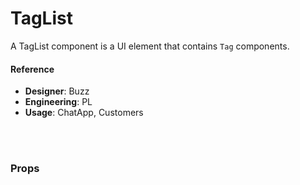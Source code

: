 
<Meta title="🧬 Components/Badges/TagList" component={TagList} />

# TagList

A TagList component is a UI element that contains `Tag` components.

<Canvas>
  <Story name="default">
    <TagListExample
      clearAll={boolean('clearAll', true)}
      showAll={boolean('showAll', true)}
      isRemovable={boolean('isRemovable', true)}
    />
  </Story>
</Canvas>

#### Reference

- **Designer**: Buzz
- **Engineering**: PL
- **Usage**: ChatApp, Customers

<br />
<br />

### Props

<ArgsTable of={TagList} />
